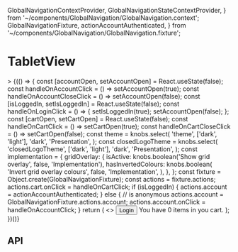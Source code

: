   GlobalNavigationContextProvider,
  GlobalNavigationStateContextProvider,
} from '~/components/GlobalNavigation/GlobalNavigation.context';
  GlobalNavigationFixture,
  actionAccountAuthenticated,
} from '~/components/GlobalNavigation/GlobalNavigation.fixture';

<Meta title="Components/GlobalNavigation/TabletView" component={TabletView} />

# TabletView

<Canvas>
  <Story
    name="Base component"
    parameters={{
      viewport: {
        defaultViewport: 'ipad',
      },
    }}
  >
    >
    {(() => {
      const [accountOpen, setAccountOpen] = React.useState(false);
      const handleOnAccountClick = () => setAccountOpen(true);
      const handleOnAccountCloseClick = () => setAccountOpen(false);
      const [isLoggedIn, setIsLoggedIn] = React.useState(false);
      const handleOnLoginClick = () => {
        setIsLoggedIn(true);
        setAccountOpen(false);
      };
      const [cartOpen, setCartOpen] = React.useState(false);
      const handleOnCartClick = () => setCartOpen(true);
      const handleOnCartCloseClick = () => setCartOpen(false);
      const theme = knobs.select(
        'theme',
        ['dark', 'light'],
        'dark',
        'Presentation',
      );
      const closedLogoTheme = knobs.select(
        'closedLogoTheme',
        ['dark', 'light'],
        'dark',
        'Presentation',
      );
      const implementation = {
        gridOverlay: {
          isActive: knobs.boolean('Show grid overlay', false, 'Implementation'),
          hasInvertedColours: knobs.boolean(
            'Invert grid overlay colours',
            false,
            'Implementation',
          ),
        },
      };
      const fixture = Object.create(GlobalNavigationFixture);
      const actions = fixture.actions;
      actions.cart.onClick = handleOnCartClick;
      if (isLoggedIn) {
        actions.account = actionAccountAuthenticated;
      } else {
        // is anonymous
        actions.account = GlobalNavigationFixture.actions.account;
        actions.account.onClick = handleOnAccountClick;
      }
      return (
        <>
          <GlobalNavigationStateContextProvider>
            <GlobalNavigationContextProvider
              value={{
                actions,
                collections: fixture.collections,
                isVisuallyObstructed: accountOpen || cartOpen,
                onClose: fixture.onClose,
                onOpen: fixture.onOpen,
                read: fixture.read,
                theme,
              }}
            >
              <TabletViewContextProvider
                closedClassName="tablet-closed"
                closedLogoTheme={closedLogoTheme}
                openClassName="tablet-open"
              >
                <TabletView />
              </TabletViewContextProvider>
            </GlobalNavigationContextProvider>
          </GlobalNavigationStateContextProvider>
          <Modal
            copy={{
              close: 'Close Modal',
            }}
            isVisible={accountOpen}
            onClose={handleOnAccountCloseClick}
          >
            <Button title="login" onClick={handleOnLoginClick} isInline={true}>
              Login
            </Button>
          </Modal>
          <Modal
            copy={{
              close: 'Close Modal',
            }}
            isVisible={cartOpen}
            onClose={handleOnCartCloseClick}
          >
            You have 0 items in you cart.
          </Modal>
          <StorybookGridOverlay {...implementation.gridOverlay} />
        </>
      );
    })()}
  </Story>
</Canvas>

## API

<ArgsTable of={TabletView} />
